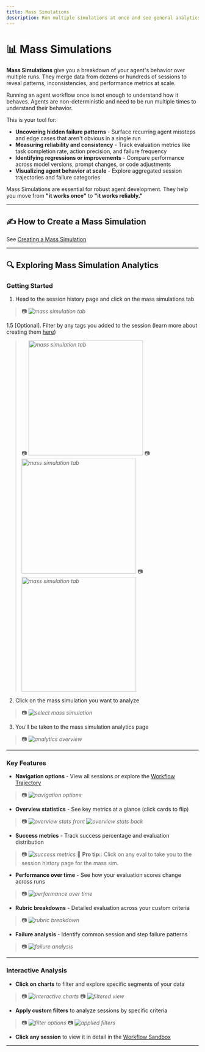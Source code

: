 ```yaml
---
title: Mass Simulations
description: Run multiple simulations at once and see general analytics for them.
---
```



# 📊 Mass Simulations

**Mass Simulations** give you a breakdown of your agent's behavior over multiple runs. They merge data from dozens or hundreds of sessions to reveal patterns, inconsistencies, and performance metrics at scale.

Running an agent workflow once is not enough to understand how it behaves. Agents are non-deterministic and need to be run multiple times to understand their behavior.

This is your tool for:
* **Uncovering hidden failure patterns** - Surface recurring agent missteps and edge cases that aren't obvious in a single run
* **Measuring reliability and consistency** - Track evaluation metrics like task completion rate, action precision, and failure frequency
* **Identifying regressions or improvements** - Compare performance across model versions, prompt changes, or code adjustments
* **Visualizing agent behavior at scale** - Explore aggregated session trajectories and failure categories

Mass Simulations are essential for robust agent development. They help you move from **"it works once"** to **"it works reliably."**

---

## ✍️ How to Create a Mass Simulation

See [Creating a Mass Simulation](/getting-started/masssim)

---

## 🔍 Exploring Mass Simulation Analytics

### Getting Started

1. Head to the session history page and click on the mass simulations tab
> 📷 _![mass simulation tab](/images/msa0.7.png)_

1.5 [Optional]. Filter by any tags you added to the session (learn more about creating them [here](/getting-started/masssim))
> 📷 _<img src="/images/a1.png" alt="mass simulation tab" width="300" />_
> 📷 _<img src="/images/a2.png" alt="mass simulation tab" width="300" />_
> 📷 _<img src="/images/a3.png" alt="mass simulation tab" width="300" />_

2. Click on the mass simulation you want to analyze
> 📷 _![select mass simulation](/images/msa0.9.png)_

3. You'll be taken to the mass simulation analytics page
> 📷 _![analytics overview](/images/msa1.png)_

---

### Key Features

- **Navigation options** - View all sessions or explore the [Workflow Trajectory](/features/workflow-trajectory)
> 📷 _![navigation options](/images/msa2.png)_

- **Overview statistics** - See key metrics at a glance (click cards to flip)
> 📷 _![overview stats front](/images/msa3.png)_
> _![overview stats back](/images/msa4.png)_

- **Success metrics** - Track success percentage and evaluation distribution
> 📷 _![success metrics](/images/msa5.png)_
> 🧠 **Pro tip:**: Click on any eval to take you to the session history page for the mass sim.

- **Performance over time** - See how your evaluation scores change across runs
> 📷 _![performance over time](/images/msa6.png)_

- **Rubric breakdowns** - Detailed evaluation across your custom criteria
> 📷 _![rubric breakdown](/images/msa7.png)_

- **Failure analysis** - Identify common session and step failure patterns
> 📷 _![failure analysis](/images/msa8.png)_

---

### Interactive Analysis

- **Click on charts** to filter and explore specific segments of your data
> 📷 _![interactive charts](/images/msa9.png)_
> 📷 _![filtered view](/images/msa10.png)_

- **Apply custom filters** to analyze sessions by specific criteria
> 📷 _![filter options](/images/msa12.png)_
> 📷 _![applied filters](/images/msa11.png)_

- **Click any session** to view it in detail in the [Workflow Sandbox](/features/workflow-sandbox)

---











